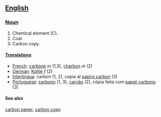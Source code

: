 ==[[English]]==
===[[Noun]]===
#Chemical element (C).
#Coal.
#Carbon copy.
====[[Translations]]====
*[[French]]: [[carbone]] ''m'' (1,3), [[charbon]] ''m'' (2)
*[[German]]: [[Kohle]] ''f'' (2)
*[[Interlingua]]: carbon (1, 2), copia al [[papiro carbon]] (3)
*[[Portuguese]]: [[carbono]] (1, 3), [[carvão]] (2), cópia feita com [[papel-carbono]] (3)
====See also====
[[carbon paper]], [[carbon copy]]